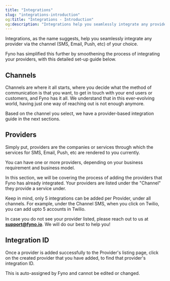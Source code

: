 ```yaml
---
title: "Integrations"
slug: "integrations-introduction"
og:title: "Integrations - Introduction"
og:description: "Integrations help you seamlessly integrate any provider via the channel (SMS, Email, Push, etc) of your choice."
---
```


Integrations, as the name suggests, help you seamlessly integrate any provider via the channel (SMS, Email, Push, etc) of your choice.

Fyno has simplified this further by smoothening the process of integrating your providers, with this detailed set-up guide below.

## Channels

Channels are where it all starts, where you decide what the method of communication is that you want, to get in touch with your end users or customers, and Fyno has it all. We understand that in this ever-evolving world, having just one way of reaching out is not enough anymore.

Based on the channel you select, we have a provider-based integration guide in the next sections.

## Providers

Simply put, providers are the companies or services through which the services for SMS, Email, Push, etc are rendered to you currently.

You can have one or more providers, depending on your business requirement and business model.

In this section, we will be covering the process of adding the providers that Fyno has already integrated. Your providers are listed under the "Channel" they provide a service under.

<Tip>Keep in mind, only 5 integrations can be added per Provider, under all channels. For example, under the Channel SMS, when you click on Twilio, you can add upto 5 accounts in Twilio.</Tip>

In case you do not see your provider listed, please reach out to us at **[support@fyno.io](mailto:support@fyno.io)**. We will do our best to help you!

## Integration ID

Once a provider is added successfully to the Provider's listing page, click on the created provider that you have added, to find that provider's integration ID.

This is auto-assigned by Fyno and cannot be edited or changed.
